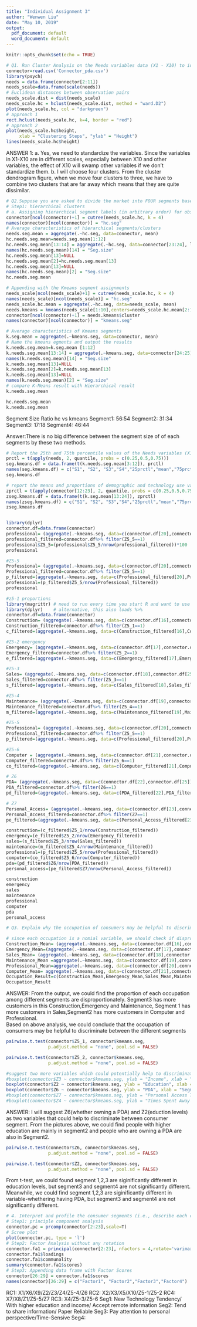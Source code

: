 ```yaml
---
title: "Individual Assignment 3"
author: "Wenwen Liu"
date: "May 10, 2019"
output:
  pdf_document: default
  word_document: default
---
```


```r
knitr::opts_chunk$set(echo = TRUE)
```

```r
# Q1. Run Cluster Analysis on the Needs variables data (X1 - X10) to identify the number of distinct segments present in this market.
connector=read.csv('Connector_pda.csv')
library(psych)
needs = data.frame(connector[2:11])
needs_scale=data.frame(scale(needs))
# Euclidean distances between observation pairs
needs_scale.dist = dist(needs_scale)
needs_scale.hc = hclust(needs_scale.dist, method = "ward.D2")
plot(needs_scale.hc, col = "darkgreen")
# approach 1
rect.hclust(needs_scale.hc, k=4, border = "red")
# approach 2
plot(needs_scale.hc$height, 
     xlab = "Clustering Steps", "ylab" = "Height")
lines(needs_scale.hc$height)

```

ANSWER 1: 
a. Yes, we need to standardize the variables. Since the variables in X1-X10 are in different scales, especially between X10 and other variables, the effect of X10 will swamp other variables if we don't standardize them. 
b. I will choose four clusters. From the cluster dendrogram figure, when we move four clusters to three, we have to combine two clusters that are far away which means that they are quite dissimilar.  
```r
# Q2.Suppose you are asked to divide the market into FOUR segments based on consumer Needs. How are the segment sizes different for the hierarchical versus the k-means clusters? 
# Step1: hierarchical clusters 
# a. Assigning hierarchical segment labels (in arbitrary order) for observations
connector[ncol(connector)+1] = cutree(needs_scale.hc, k = 4)
names(connector)[ncol(connector)] = "hc.seg"
# Average characteristics of hierarchical segments/clusters
needs.seg.mean = aggregate(.~hc.seg, data=connector, mean)
hc.needs.seg.mean=needs.seg.mean[1:12]
hc.needs.seg.mean[13:14] = aggregate(.~hc.seg, data=connector[23:24], length)
names(hc.needs.seg.mean)[14] = "Seg.size"
hc.needs.seg.mean[13]=NULL
hc.needs.seg.mean[2]=hc.needs.seg.mean[13]
hc.needs.seg.mean[13]=NULL
names(hc.needs.seg.mean)[2] = "Seg.size"
hc.needs.seg.mean


```

```r

# Appending with the Kmeans segment assignments
needs_scale[ncol(needs_scale)+1] = cutree(needs_scale.hc, k = 4)
names(needs_scale)[ncol(needs_scale)] = "hc.seg"
needs_scale.hc.mean = aggregate(.~hc.seg, data=needs_scale, mean)
needs.kmeans = kmeans(needs_scale[1:10],centers=needs_scale.hc.mean[2:11])
connector[ncol(connector)+1] = needs.kmeans$cluster
names(connector)[ncol(connector)] = "kmeans.seg"

```
```r
# Average characteristics of Kmeans segments
k.seg.mean = aggregate(.~kmeans.seg, data=connector, mean)
# Name the kmeans egments and output the results 
k.needs.seg.mean=k.seg.mean [1:12]
k.needs.seg.mean[13:14] = aggregate(.~kmeans.seg, data=connector[24:25], length)
names(k.needs.seg.mean)[14] = "Seg.size"
k.needs.seg.mean[13]=NULL
k.needs.seg.mean[2]=k.needs.seg.mean[13]
k.needs.seg.mean[13]=NULL
names(k.needs.seg.mean)[2] = "Seg.size"
# compare K-Means result with Hierarchical result
k.needs.seg.mean
```
```r
hc.needs.seg.mean
k.needs.seg.mean
```
Segment Size Ratio hc vs kmeans
Segment1: 56:54
Segment2: 31:34
Segment3: 17:18
Segment4: 46:44

Answer:There is no big difference between the segment size of of each segments by these two methods. 

```r
# Report the 25th and 75th percentile values of the Needs variables (X1 - X10) for the entire sample as well as their means within the different segments.
prctl = t(apply(needs, 2, quantile, probs = c(0.25,0.5,0.75)))
seg.kmeans.df = data.frame(t(k.needs.seg.mean[3:12]), prctl)
names(seg.kmeans.df) = c("S1", "S2", "S3","S4","25prctl","mean","75prctl")
seg.kmeans.df

```

```r
# report the means and proportions of demographic and technology use variables for different segment 
zprctl = t(apply(connector[12:23], 2, quantile, probs = c(0.25,0.5,0.75)))
zseg.kmeans.df = data.frame(t(k.seg.mean[13:24]), zprctl)
names(zseg.kmeans.df) = c("S1", "S2", "S3","S4","25prctl","mean","75prctl")
zseg.kmeans.df
```
```r
```

```r
library(dplyr)
connector.df=data.frame(connector)
professional= (aggregate(.~kmeans.seg, data=c(connector.df[20],connector.df[25]),sum))
professional_filtered=connector.df%>% filter(Z5_5==1)
professional$Z5_5=(professional$Z5_5/nrow(professional_filtered))*100
professional
```

```r

#Z5-5
Professional= (aggregate(.~kmeans.seg, data=c(connector.df[20],connector.df[25]),FUN=length))
Professional_filtered=connector.df%>% filter(Z5_5==1)
p_filtered=(aggregate(.~kmeans.seg, data=c(Professional_filtered[20],Professional_filtered[25]),FUN=length))
professional=(p_filtered$Z5_5/nrow(Professional_filtered))
professional
```



```r
#z5-1 proportions
library(magrittr) # need to run every time you start R and want to use %>%
library(dplyr)    # alternative, this also loads %>%
connector.df=data.frame(connector)
Construction= (aggregate(.~kmeans.seg, data=c(connector.df[16],connector.df[25]),FUN=length))
Construction_filtered=connector.df%>% filter(Z5_1==1)
c_filtered=(aggregate(.~kmeans.seg, data=c(Construction_filtered[16],Construction_filtered[25]),FUN=length))

#Z5-2 emergency
Emergency= (aggregate(.~kmeans.seg, data=c(connector.df[17],connector.df[25]),FUN=length))
Emergency_filtered=connector.df%>% filter(Z5_2==1)
e_filtered=(aggregate(.~kmeans.seg, data=c(Emergency_filtered[17],Emergency_filtered[25]),FUN=length))

#Z5-3
Sales= (aggregate(.~kmeans.seg, data=c(connector.df[18],connector.df[25]),FUN=length))
Sales_filtered=connector.df%>% filter(Z5_3==1)
s_filtered=(aggregate(.~kmeans.seg, data=c(Sales_filtered[18],Sales_filtered[25]),FUN=length))

#Z5-4
Maintenance= (aggregate(.~kmeans.seg, data=c(connector.df[19],connector.df[25]),FUN=length))
Maintenance_filtered=connector.df%>% filter(Z5_4==1)
m_filtered=(aggregate(.~kmeans.seg, data=c(Maintenance_filtered[19],Maintenance_filtered[25]),FUN=length))

#Z5-5
Professional= (aggregate(.~kmeans.seg, data=c(connector.df[20],connector.df[25]),FUN=length))
Professional_filtered=connector.df%>% filter(Z5_5==1)
p_filtered=(aggregate(.~kmeans.seg, data=c(Professional_filtered[20],Professional_filtered[25]),FUN=length))

#Z5-6
Computer = (aggregate(.~kmeans.seg, data=c(connector.df[21],connector.df[25]),FUN=length))
Computer_filtered=connector.df%>% filter(Z5_6==1)
co_filtered=(aggregate(.~kmeans.seg, data=c(Computer_filtered[21],Computer_filtered[25]),FUN=length))

# Z6
PDA= (aggregate(.~kmeans.seg, data=c(connector.df[22],connector.df[25]),FUN=length))
PDA_filtered=connector.df%>% filter(Z6==1)
pd_filtered=(aggregate(.~kmeans.seg, data=c(PDA_filtered[22],PDA_filtered[25]),FUN=length))

# Z7
Personal_Access= (aggregate(.~kmeans.seg, data=c(connector.df[23],connector.df[25]),FUN=length))
Personal_Access_filtered=connector.df%>% filter(Z7==1)
pe_filtered=(aggregate(.~kmeans.seg, data=c(Personal_Access_filtered[23],Personal_Access_filtered[25]),FUN=length))

construction=(c_filtered$Z5_1/nrow(Construction_filtered))
emergency=(e_filtered$Z5_2/nrow(Emergency_filtered))
sales=(s_filtered$Z5_3/nrow(Sales_filtered))
maintenance=(m_filtered$Z5_4/nrow(Maintenance_filtered))
professional=(p_filtered$Z5_5/nrow(Professional_filtered))
computer=(co_filtered$Z5_6/nrow(Computer_filtered))
pda=(pd_filtered$Z6/nrow(PDA_filtered))
personal_access=(pe_filtered$Z7/nrow(Personal_Access_filtered))

construction
emergency
sales
maintenance
professional
computer
pda
personal_access
```

```r
# Q3. Explain why the occupation of consumers may be helpful to discriminate between the different segments (e.g., if a sales person at a BestBuy store knew the occupation of a consumer in the store, s/he may be able to guess that consumer's segment type reasonably well). 

# since each occupation is a nomial variable, we should check if disproportionately more people of a category or type (e.g., frequent coupon users) belong to a particular segment 
Construction_Mean= (aggregate(.~kmeans.seg, data=c(connector.df[16],connector.df[25]),FUN=mean))
Emergency_Mean=(aggregate(.~kmeans.seg, data=c(connector.df[17],connector.df[25]),FUN=mean))
Sales_Mean= (aggregate(.~kmeans.seg, data=c(connector.df[18],connector.df[25]),FUN=mean))
Maintenance_Mean =aggregate(.~kmeans.seg, data=c(connector.df[19],connector.df[25]),FUN=mean)
Professional_Mean=aggregate(.~kmeans.seg, data=c(connector.df[20],connector.df[25]),FUN=mean)
Computer_Mean= aggregate(.~kmeans.seg, data=c(connector.df[21],connector.df[25]),FUN=mean)
Occupation_Result=c(Construction_Mean,Emergency_Mean,Sales_Mean,Maintenance_Mean,Professional_Mean,Computer_Mean)
Occupation_Result
```

ANSWER:
From the output, we could find the proportion of each occupation among different segments are disproportionately. 
Segment3 has more customers in this Construction,Emergency and Maintenance, Segment 1 has more customers in Sales,Segment2 has more customers in Computer and Professional.  
Based on above analysis, we could conclude that the occupation of consumers may be helpful to discriminate between the different segments


```r
pairwise.t.test(connector$Z5_1, connector$kmeans.seg,
                p.adjust.method = "none", pool.sd = FALSE)

pairwise.t.test(connector$Z5_2, connector$kmeans.seg,
                p.adjust.method = "none", pool.sd = FALSE)
```

```r
#suggest two more variables which could potentially help to discriminate between the consumer segments.
#boxplot(connector$Z3 ~ connector$kmeans.seg, ylab = "Income", xlab = "Segment")
boxplot(connector$Z2 ~ connector$kmeans.seg, ylab = "Education", xlab = "Segment")
boxplot(connector$Z6 ~ connector$kmeans.seg, ylab = "PDA", xlab = "Segment")
#boxplot(connector$Z7 ~ connector$kmeans.seg, ylab = "Personal Access To Computer", xlab = "Segment")
#boxplot(connector$Z4 ~ connector$kmeans.seg, ylab = "Times Spent Away from Office", xlab = "Segment")
```
ANSWER:
I will suggest Z6(whether owning a PDA)  and Z2(eduction levels) as two variables that could help to discriminate between consumer segment. 
From the pictures above, we could find people with higher education are mainly in segment2 and people who are owning a PDA are also in Segment2.
  
```r
pairwise.t.test(connector$Z6, connector$kmeans.seg,
                p.adjust.method = "none", pool.sd = FALSE)

pairwise.t.test(connector$Z2, connector$kmeans.seg,
                p.adjust.method = "none", pool.sd = FALSE)
```
From t-test, we could found segment 1,2,3 are siginificantly different in education levels, but segment3 and segment4 are not significantly different. 
Meanwhile, we could find segment 1,2,3 are siginificantly different in variable-whethering having PDA, but segment3 and segment4 are not significantly different. 

```r
# 4. Interpret and profile the consumer segments (i.e., describe each consumer segment in plain English) based on the prominent features of the Needs variables (X1 - X10) and the demographic and technology use variables (Z1 - Z7).
# Step1: principle component analysis
connector.pc = prcomp(connector[2:23],scale=T)
# Scree plot
plot(connector.pc, type = 'l')
# Step2: Factor Analysis without any rotation
connector.fa1 = principal(connector[2:23], nfactors = 4,rotate='varimax'  )
connector.fa1$loadings
connector.fa1$communality
summary(connector.fa1$scores)
# Step3: Appending data frame with Factor Scores
connector[26:29] = connector.fa1$scores
names(connector)[26:29] = c("Factor1", "Factor2","Factor3","Factor4")
```
RC1: X1/X6/X9/Z2/Z3/Z4/Z5-4/Z6
RC2: X2/X3/X5/X10/Z5-1/Z5-2
RC4: X7/X8/Z1/Z5-5/Z7
RC3: X4/Z5-3/Z5-6
Seg1: New Technology Tendency/ With higher education and income/ Accept remote information
Seg2: Tend to share information/ Paper Reliable 
Seg3: Pay attention to personal perspective/Time-Sensive
Seg4: 

















